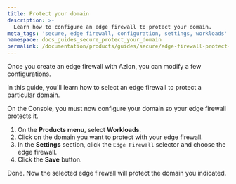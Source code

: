 ```yaml
---
title: Protect your domain
description: >-
  Learn how to configure an edge firewall to protect your domain.
meta_tags: 'secure, edge firewall, configuration, settings, workloads'
namespace: docs_guides_secure_protect_your_domain
permalink: /documentation/products/guides/secure/edge-firewall-protect-your-domain/
---
```


Once you create an edge firewall with Azion, you can modify a few configurations. 

In this guide, you'll learn how to select an edge firewall to protect a particular domain.

On the Console, you must now configure your domain so your edge firewall protects it.

1. On the **Products menu**, select **Workloads**.
2. Click on the domain you want to protect with your edge firewall.
3. In the **Settings** section, click the `Edge Firewall` selector and choose the edge firewall.
4. Click the **Save** button.

Done. Now the selected edge firewall will protect the domain you indicated.